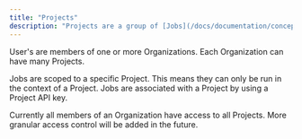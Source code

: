 ```yaml
---
title: "Projects"
description: "Projects are a group of [Jobs](/docs/documentation/concepts/jobs) with [Environments](/docs/documentation/concepts/environments-endpoints)"
---
```


User's are members of one or more Organizations. Each Organization can have many Projects.

Jobs are scoped to a specific Project. This means they can only be run in the context of a Project. Jobs are associated with a Project by using a Project API key.

Currently all members of an Organization have access to all Projects. More granular access control will be added in the future.
